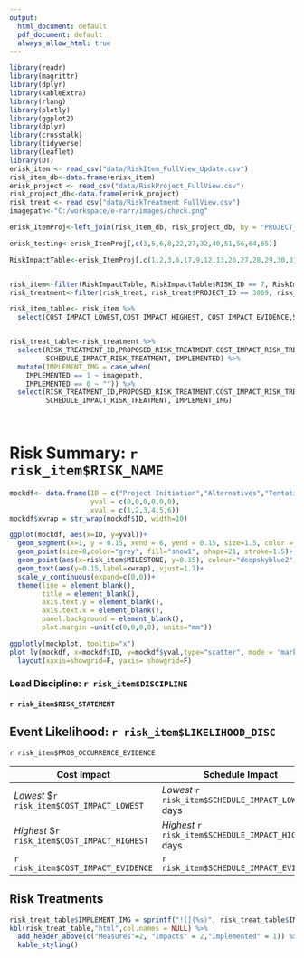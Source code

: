 ```yaml
---
output:
  html_document: default
  pdf_document: default
  always_allow_html: true
---
```


```r
library(readr) 
library(magrittr) 
library(dplyr) 
library(kableExtra) 
library(rlang)
library(plotly)
library(ggplot2)
library(dplyr)
library(crosstalk)
library(tidyverse)
library(leaflet)
library(DT)
erisk_item <- read_csv("data/RiskItem_FullView_Update.csv")
risk_item_db<-data.frame(erisk_item)
erisk_project <- read_csv("data/RiskProject_FullView.csv")
risk_project_db<-data.frame(erisk_project)
risk_treat <- read_csv("data/RiskTreatment_FullView.csv")
imagepath<-"C:/workspace/e-rarr/images/check.png"

erisk_ItemProj<-left_join(risk_item_db, risk_project_db, by = "PROJECT_ID")

erisk_testing<-erisk_ItemProj[,c(3,5,6,8,22,27,32,40,51,56,64,65)]

RiskImpactTable<-erisk_ItemProj[,c(1,2,3,6,17,9,12,13,26,27,28,29,30,31,32,33,23,22,42,48,49,50,51,52)]


risk_item<-filter(RiskImpactTable, RiskImpactTable$RISK_ID == 7, RiskImpactTable$PROJECT_ID == 3069)
risk_treatment<-filter(risk_treat, risk_treat$PROJECT_ID == 3069, risk_treat$RISK_ID == 7)

risk_item_table<- risk_item %>%
  select(COST_IMPACT_LOWEST,COST_IMPACT_HIGHEST, COST_IMPACT_EVIDENCE,SCHEDULE_IMPACT_LOWEST, SCHEDULE_IMPACT_HIGHEST, SCHEDULE_IMPACT_EVIDENCE,PERFORMANCEIMPACT_DESC, PERFORMANCEIMPACTTYPE, PERFORMANCEIMPACT_DESC, SCHEDULE_IMPACT_DISTTYPE)


risk_treat_table<-risk_treatment %>%
  select(RISK_TREATMENT_ID,PROPOSED_RISK_TREATMENT,COST_IMPACT_RISK_TREATMENT,
         SCHEDULE_IMPACT_RISK_TREATMENT, IMPLEMENTED) %>%
  mutate(IMPLEMENT_IMG = case_when(
    IMPLEMENTED == 1 ~ imagepath,
    IMPLEMENTED == 0 ~ "")) %>%
  select(RISK_TREATMENT_ID,PROPOSED_RISK_TREATMENT,COST_IMPACT_RISK_TREATMENT,
         SCHEDULE_IMPACT_RISK_TREATMENT, IMPLEMENT_IMG)

    
```

# Risk Summary: `r risk_item$RISK_NAME`

```r
mockdf<- data.frame(ID = c("Project Initiation","Alternatives","Tentatively Selected Plan","Agency Decision","Senior Leaders Briefing","Chief's Report/Director's Report"),
                    yval = c(0,0,0,0,0,0),
                    xval = c(1,2,3,4,5,6))
mockdf$xwrap = str_wrap(mockdf$ID, width=10)

ggplot(mockdf, aes(x=ID, y=yval))+
  geom_segment(x=1, y = 0.15, xend = 6, yend = 0.15, size=1.5, color = "grey")+
  geom_point(size=8,color="grey", fill="snow1", shape=21, stroke=1.5)+
  geom_point(aes(x=risk_item$MILESTONE, y=0.15), colour="deepskyblue2", fill="deepskyblue2", shape = 21, size =8, stroke=1.5)+
  geom_text(aes(y=0.15,label=xwrap), vjust=1.7)+
  scale_y_continuous(expand=c(0,0))+
  theme(line = element_blank(),
        title = element_blank(),
        axis.text.y = element_blank(),
        axis.text.x = element_blank(),
        panel.background = element_blank(), 
        plot.margin =unit(c(0,0,0,0), units="mm"))

ggplotly(mockplot, tooltip="x")
plot_ly(mockdf, x=mockdf$ID, y=mockdf$yval,type="scatter", mode = 'markers') %>%
  layout(xaxis=showgrid=F, yaxis= showgrid=F)

```

### Lead Discipline: `r risk_item$DISCIPLINE`

#### `r risk_item$RISK_STATEMENT`

## Event Likelihood: `r risk_item$LIKELIHOOD_DISC`

`r risk_item$PROB_OCCURRENCE_EVIDENCE`

| Cost Impact                                   | Schedule Impact                                      | Performance Impact                                                 |
|-----------------------------------------------|------------------------------------------------------|--------------------------------------------------------------------|
| *Lowest* \$`r risk_item$COST_IMPACT_LOWEST`   | *Lowest* `r risk_item$SCHEDULE_IMPACT_LOWEST` days   | ***Performance Impact:*** `r risk_item$PERFORMANCEIMPACT_DESC`     |
| *Highest* \$`r risk_item$COST_IMPACT_HIGHEST` | *Highest* `r risk_item$SCHEDULE_IMPACT_HIGHEST` days | ***Performance Impact Type:*** `r risk_item$PERFORMANCEIMPACTTYPE` |
| `r risk_item$COST_IMPACT_EVIDENCE`            | `r risk_item$SCHEDULE_IMPACT_EVIDENCE`               | `r risk_item$PERFORMANCEIMPACT_DESC`                               |

## Risk Treatments

```r
risk_treat_table$IMPLEMENT_IMG = sprintf("![](%s)", risk_treat_table$IMPLEMENT_IMG)
kbl(risk_treat_table,"html",col.names = NULL) %>%
  add_header_above(c("Measures"=2, "Impacts" = 2,"Implemented" = 1)) %>%
  kable_styling()


```



